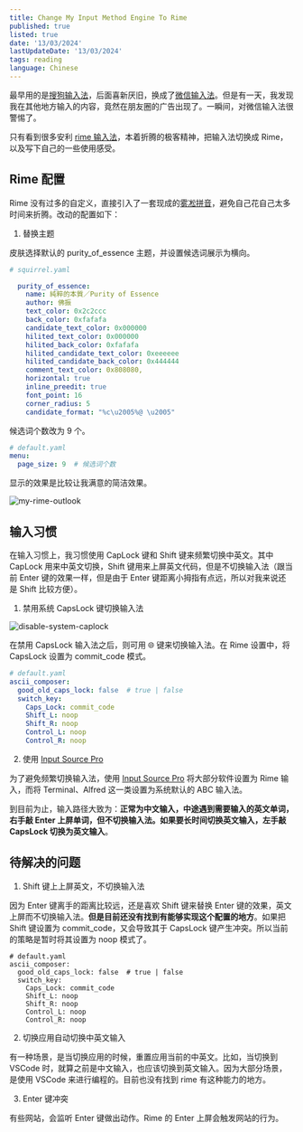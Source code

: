 ```yaml
---
title: Change My Input Method Engine To Rime
published: true
listed: true
date: '13/03/2024'
lastUpdateDate: '13/03/2024'
tags: reading
language: Chinese
---
```


最早用的是[搜狗输入法](https://shurufa.sogou.com/)，后面喜新厌旧，换成了[微信输入法](https://z.weixin.qq.com/)。但是有一天，我发现我在其他地方输入的内容，竟然在朋友圈的广告出现了。一瞬间，对微信输入法很警惕了。

只有看到很多安利 [rime 输入法](https://rime.im/)，本着折腾的极客精神，把输入法切换成 Rime，以及写下自己的一些使用感受。

## Rime 配置

Rime 没有过多的自定义，直接引入了一套现成的[雾凇拼音](https://github.com/iDvel/rime-ice)，避免自己花自己太多时间来折腾。改动的配置如下：

1. 替换主题

皮肤选择默认的 purity_of_essence 主题，并设置候选词展示为横向。

```yaml
# squirrel.yaml

  purity_of_essence:
    name: 純粹的本質／Purity of Essence
    author: 佛振
    text_color: 0x2c2ccc
    back_color: 0xfafafa
    candidate_text_color: 0x000000
    hilited_text_color: 0x000000
    hilited_back_color: 0xfafafa
    hilited_candidate_text_color: 0xeeeeee
    hilited_candidate_back_color: 0x444444
    comment_text_color: 0x808080,
    horizontal: true
    inline_preedit: true
    font_point: 16
    corner_radius: 5
    candidate_format: "%c\u2005%@ \u2005"

```

候选词个数改为 9 个。

```yaml
# default.yaml
menu:
  page_size: 9  # 候选词个数
```

显示的效果是比较让我满意的简洁效果。

![my-rime-outlook](https://pub-388464a2ac764e37ba36c5ea17d573ee.r2.dev/my-rime-outlook.png)

## 输入习惯

在输入习惯上，我习惯使用 CapLock 键和 Shift 键来频繁切换中英文。其中 CapLock 用来中英文切换，Shift 键用来上屏英文代码，但是不切换输入法（跟当前 Enter 键的效果一样，但是由于 Enter 键距离小拇指有点远，所以对我来说还是 Shift 比较方便）。

1. 禁用系统 CapsLock 键切换输入法

![disable-system-caplock](https://pub-388464a2ac764e37ba36c5ea17d573ee.r2.dev/disable-system-caplock.png)

在禁用 CapsLock 输入法之后，则可用 🌐 键来切换输入法。在 Rime 设置中，将 CapsLock 设置为 commit_code 模式。

```YAML
# default.yaml
ascii_composer:
  good_old_caps_lock: false  # true | false
  switch_key:
    Caps_Lock: commit_code
    Shift_L: noop
    Shift_R: noop
    Control_L: noop
    Control_R: noop
```

2. 使用 [Input Source Pro](https://inputsource.pro) 

为了避免频繁切换输入法，使用 [Input Source Pro](https://inputsource.pro) 将大部分软件设置为 Rime 输入，而将 Terminal、Alfred 这一类设置为系统默认的 ABC 输入法。

到目前为止，输入路径大致为：**正常为中文输入，中途遇到需要输入的英文单词，右手敲 Enter 上屏单词，但不切换输入法。如果要长时间切换英文输入，左手敲 CapsLock 切换为英文输入**。


## 待解决的问题

1. Shift 键上上屏英文，不切换输入法

因为 Enter 键离手的距离比较远，还是喜欢 Shift 键来替换 Enter 键的效果，英文上屏而不切换输入法。**但是目前还没有找到有能够实现这个配置的地方**。如果把 Shift 键设置为 commit_code，又会导致其于 CapsLock 键产生冲突。所以当前的策略是暂时将其设置为 noop 模式了。

```ymal
# default.yaml
ascii_composer:
  good_old_caps_lock: false  # true | false
  switch_key:
    Caps_Lock: commit_code
    Shift_L: noop
    Shift_R: noop
    Control_L: noop
    Control_R: noop
```

2. 切换应用自动切换中英文输入

有一种场景，是当切换应用的时候，重置应用当前的中英文。比如，当切换到 VSCode 时，就算之前是中文输入，也应该切换到英文输入。因为大部分场景，是使用 VSCode 来进行编程的。目前也没有找到 rime 有这种能力的地方。

3. Enter 键冲突

有些网站，会监听 Enter 键做出动作。Rime 的 Enter 上屏会触发网站的行为。